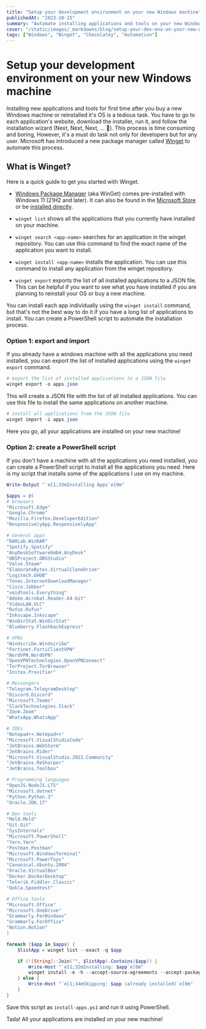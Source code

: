 ```yaml
---
title: "Setup your development environment on your new Windows machine"
publishedAt: "2023-10-15"
summary: "Automate installing applications and tools on your new Windows machine using Winget"
cover: "/static/images/_markdowns/blog/setup-your-dev-env-on-your-new-windows/cover.png"
tags: ["Windows", "Winget", "Chocolatey", "Automation"]
---
```


# Setup your development environment on your new Windows machine

Installing new applications and tools for first time after you buy a new Windows machine or reinstalled it's OS is a tedious task.
You have to go to each application's website, download the installer, run it, and follow the installation wizard (Next, Next, Next, ... 🥴).
This process is time consuming and boring, However, it's a must do task not only for developers but for any user.
Microsoft has introduced a new package manager called [Winget](https://learn.microsoft.com/en-US/windows/package-manager/winget/) to automate this process.

## What is Winget?

Here is a quick guide to get you started with Winget.

- [Windows Package Manager](https://docs.microsoft.com/windows/package-manager/) (aka WinGet) comes pre-installed with Windows 11 (21H2 and later).
  It can also be found in the [Microsoft Store](https://www.microsoft.com/p/app-installer/9nblggh4nns1) or be [installed directly](ms-appinstaller:?source=https://aka.ms/getwinget).

- `winget list` shows all the applications that you currently have installed on your machine.
- `winget search <app-name>` searches for an application in the winget repository. You can use this command to find the exact name of the application you want to install.
- `winget install <app-name>` installs the application. You can use this command to install any application from the winget repository.
- `winget export` exports the list of all installed applications to a JSON file. This can be helpful if you want to see what you have installed if you are planning to reinstall your OS
  or buy a new machine.

You can install each app individually using the `winget install` command, but that's not the best way to do it if you have a long list of applications to install.
You can create a PowerShell script to automate the installation process.

### Option 1: export and import

If you already have a windows machine with all the applications you need installed, you can export the list of installed applications using the `winget export` command.

```powershell
# export the list of installed applications to a JSON file
winget export -o apps.json
```

This will create a JSON file with the list of all installed applications. You can use this file to install the same applications on another machine.

```powershell
# install all applications from the JSON file
winget import -i apps.json
```

Here you go, all your applications are installed on your new machine!

### Option 2: create a PowerShell script

If you don't have a machine with all the applications you need installed, you can create a PowerShell script to install all the applications you need.
Here is my script that installs some of the applications I use on my machine.

```powershell
Write-Output "`e[1;33mInstalling Apps`e[0m"

$apps = @(
# browsers
"Microsoft.Edge"
"Google.Chrome"
"Mozilla.Firefox.DeveloperEdition"
"ResponsivelyApp.ResponsivelyApp"

# General apps
"RARLab.WinRAR"
"Spotify.Spotify"
"AnyDeskSoftwareGmbH.AnyDesk"
"OBSProject.OBSStudio"
"Valve.Steam"
"ElaborateBytes.VirtualCloneDrive"
"Logitech.GHUB"
"Tonec.InternetDownloadManager"
"Cisco.Jabber"
"voidtools.Everything"
"Adobe.Acrobat.Reader.64-bit"
"VideoLAN.VLC"
"Rufus.Rufus"
"Inkscape.Inkscape"
"WinDirStat.WinDirStat"
"Blueberry.FlashbackExpress"

# VPNs
"Windscribe.Windscribe"
"Fortinet.FortiClientVPN"
"NordVPN.NordVPN"
"OpenVPNTechnologies.OpenVPNConnect"
"TorProject.TorBrowser"
"Initex.Proxifier"

# Messengers
"Telegram.TelegramDesktop"
"Discord.Discord"
"Microsoft.Teams"
"SlackTechnologies.Slack"
"Zoom.Zoom"
"WhatsApp.WhatsApp"

# IDEs
"Notepad++.Notepad++"
"Microsoft.VisualStudioCode"
"JetBrains.WebStorm"
"JetBrains.Rider"
"Microsoft.VisualStudio.2022.Community"
"JetBrains.ReSharper"
"JetBrains.Toolbox"

# Programming languages
"OpenJS.NodeJS.LTS"
"Microsoft.dotnet"
"Python.Python.3"
"Oracle.JDK.17"

# Dev tools
"Meld.Meld"
"Git.Git"
"SysInternals"
"Microsoft.PowerShell"
"Yarn.Yarn"
"Postman.Postman"
"Microsoft.WindowsTerminal"
"Microsoft.PowerToys"
"Canonical.Ubuntu.2004"
"Oracle.VirtualBox"
"Docker.DockerDesktop"
"Telerik.Fiddler.Classic"
"Ookla.Speedtest"

# Office tools
"Microsoft.Office"
"Microsoft.OneDrive"
"Grammarly.ForWindows"
"Grammarly.ForOffice"
"Notion.Notion"
)

foreach ($app in $apps) {
    $listApp = winget list --exact -q $app

    if (![String]::Join("", $listApp).Contains($app)) {
        Write-Host "`e[1;32mInstalling: $app`e[0m"
        winget install -e -h --accept-source-agreements --accept-package-agreements --id $app
    } else {
        Write-Host "`e[1;34mSkipping: $app (already installed)`e[0m"
    }
}

```

Save this script as `install-apps.ps1` and run it using PowerShell.

Tada! All your applications are installed on your new machine!
